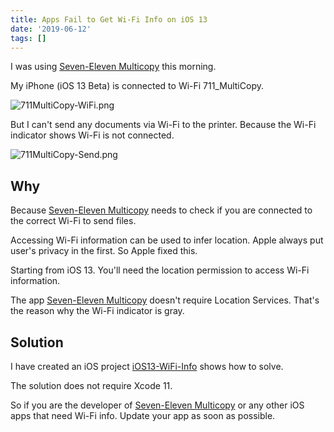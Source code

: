 ```yaml
---
title: Apps Fail to Get Wi-Fi Info on iOS 13
date: '2019-06-12'
tags: []
---
```


I was using [Seven-Eleven Multicopy](https://itunes.apple.com/us/app/seven-eleven-multicopy/id982091927) this morning.

My iPhone (iOS 13 Beta) is connected to Wi-Fi 711_MultiCopy.

![711MultiCopy-WiFi.png](/static/images/711MultiCopy-WiFi.png)

But I can't send any documents via Wi-Fi to the printer. Because the Wi-Fi indicator shows Wi-Fi is not connected.

![711MultiCopy-Send.png](/static/images/711MultiCopy-Send.png)

## Why

Because [Seven-Eleven Multicopy](https://itunes.apple.com/us/app/seven-eleven-multicopy/id982091927) needs to check if you are connected to the correct Wi-Fi to send files.

Accessing Wi-Fi information can be used to infer location. Apple always put user's privacy in the first. So Apple fixed this.

Starting from iOS 13. You'll need the location permission to access Wi-Fi information.

The app [Seven-Eleven Multicopy](https://itunes.apple.com/us/app/seven-eleven-multicopy/id982091927) doesn't require Location Services. That's the reason why the Wi-Fi indicator is gray.

## Solution

I have created an iOS project [iOS13-WiFi-Info](https://github.com/HackingGate/iOS13-WiFi-Info) shows how to solve.

The solution does not require Xcode 11.

So if you are the developer of [Seven-Eleven Multicopy](https://itunes.apple.com/us/app/seven-eleven-multicopy/id982091927) or any other iOS apps that need Wi-Fi info. Update your app as soon as possible.

